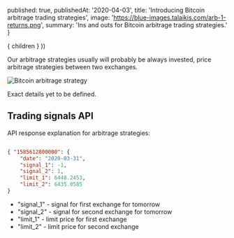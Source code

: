 

  published: true,
  publishedAt: '2020-04-03',
  title: 'Introducing Bitcoin arbitrage trading strategies',
  image: 'https://blue-images.talaikis.com/arb-1-returns.png',
  summary: 'Ins and outs for Bitcoin arbitrage trading strategies.'
}

  <BlogPost path={router.pathname} meta={meta}>
    { children }
  </BlogPost>
))

Our arbitrage strategies usually will probably be always invested, price arbitrage strategies between two exchanges.

![Bitcoin arbitrage strategy](https://blue-images.talaikis.com/arb-1-returns.png "Bitcoin arbitrage strategy")

Exact details yet to be defined.

## Trading signals API

API response explanation for arbitrage strategies:

```json

{ "1585612800000": {
    "date": "2020-03-31",
    "signal_1": -1,
    "signal_2": 1,
    "limit_1": 6448.2453,
    "limit_2": 6435.0585
}
```

* "signal_1" - signal for first exchange for tomorrow
* "signal_2" - signal for second exchange for tomorrow
* "limit_1" - limit price for first exchange
* "limit_2" - limit price for second exchange

